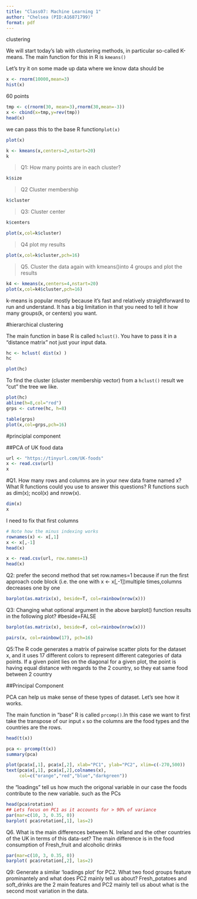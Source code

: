 ```yaml
---
title: "Class07: Machine Learning 1"
author: "Chelsea (PID:A16871799)"
format: pdf
---
```


clustering

We will start today's lab with clustering methods, in particular so-called K-means. The main function for this in R is `kmeans()`

Let's try it on some made up data where we know data should be 
```r
x <- rnorm(10000,mean=3)
hist(x)
```
60 points
```r
tmp <- c(rnorm(30, mean=3),rnorm(30,mean=-3))
x <- cbind(x=tmp,y=rev(tmp))
head(x)
```
we can pass this to the base R function`plot(x)` 
```r
plot(x)
```
```r
k <- kmeans(x,centers=2,nstart=20)
k
```
>Q1: How many points are in each cluster?

```r
k$size
```
>Q2 Cluster membership

```r
k$cluster
```

>Q3: Cluster center

```r
k$centers
```
```r
plot(x,col=k$cluster)
```

>Q4 plot my results

```r
plot(x,col=k$cluster,pch=16)
```
>Q5. Cluster the data again with kmeans()into 4 groups and plot the results

```r
k4 <- kmeans(x,centers=4,nstart=20)
plot(x,col=k4$cluster,pch=16)
```
k-means is popular mostly because it's fast and relatively straightforward to run and understand. It has a big limitation in that you need to tell it how many groups(k, or centers) you want.

#hierarchical clustering

The main function in base R is called `hclust()`. You have to pass it in a "distance matrix" not just your input data.
```r
hc <- hclust( dist(x) )
hc
```
```r
plot(hc)
```

To find the cluster (cluster membership vector) from a `hclust()` result we "cut" the tree we like.

```r
plot(hc)
abline(h=8,col="red")
grps <- cutree(hc, h=8)
```
```r
table(grps)
plot(x,col=grps,pch=16)
```

#principlal component

##PCA of UK food data


```r
url <- "https://tinyurl.com/UK-foods"
x <- read.csv(url)
x
```
#Q1. How many rows and columns are in your new data frame named x? What R functions could you use to answer this questions?
R functions such as dim(x); ncol(x) and nrow(x).

```r
dim(x)
x
```
I need to fix that first columns
```r
# Note how the minus indexing works
rownames(x) <- x[,1]
x <- x[,-1]
head(x)
```

```r
x <- read.csv(url, row.names=1)
head(x)
```
Q2: prefer the second method that set row.names=1 because if run the first approach code block (i.e. the one with x <- x[,-1])multiple times,columns decreases one by one 

```r
barplot(as.matrix(x), beside=T, col=rainbow(nrow(x)))
```
Q3: Changing what optional argument in the above barplot() function results in the following plot?
#beside=FALSE
```r
barplot(as.matrix(x), beside=F, col=rainbow(nrow(x)))
```
```r
pairs(x, col=rainbow(17), pch=16)
```
Q5:The R code generates a matrix of pairwise scatter plots for the dataset x, and it uses 17 different colors to represent different categories of data points. If a given point lies on the diagonal for a given plot, the point is having equal distance with regards to the 2 country, so they eat same food between 2 country 

##Principal Component

PCA can help us make sense of these types of dataset. Let's see how it works.

The main function in "base" R is called `prcomp()`.In this case we want to first take the transpose of our input `x` so the columns are the food types and the countries are the rows.
```r
head(t(x))
```
```r
pca <- prcomp(t(x))
summary(pca)
```
```r
plot(pca$x[,1], pca$x[,2], xlab="PC1", ylab="PC2", xlim=c(-270,500))
text(pca$x[,1], pca$x[,2],colnames(x),
     col=c("orange","red","blue","darkgreen"))
```
the "loadings" tell us how much the origonal variable in our case the foods contribute to the new variable. such as the PCs
```r
head(pca$rotation)
## Lets focus on PC1 as it accounts for > 90% of variance 
par(mar=c(10, 3, 0.35, 0))
barplot( pca$rotation[,1], las=2)
```

Q6. What is the main differences between N. Ireland and the other countries of the UK in terms of this data-set?
The main difference is in the food consumption of Fresh_fruit and  alcoholic drinks


```r
par(mar=c(10, 3, 0.35, 0))
barplot( pca$rotation[,2], las=2)
```
Q9: Generate a similar ‘loadings plot’ for PC2. What two food groups feature prominantely and what does PC2 mainly tell us about?
Fresh_potatoes and soft_drinks are the 2 main features and PC2 mainly tell us about what is the second most variation in the data.



